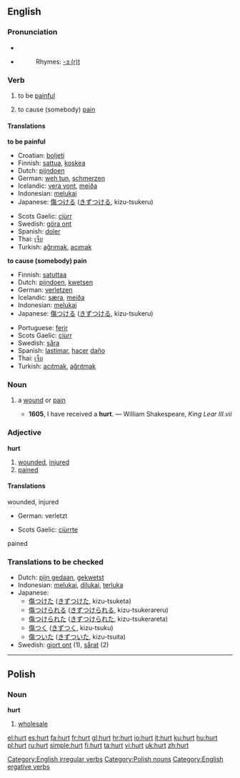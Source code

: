 ==English==

===Pronunciation===
*{{IPA|/hɜɻt/}}
*{{audio|en-us-hurt.ogg|Audio (US)}}
*:Rhymes: [[Rhymes:English:-ɜː(r)t|-ɜː(r)t]]

===Verb===
[[Category:English irregular verbs]]
{{en-verb|hurts|hurting|hurt}}

# {{intransitive}} to be [[painful]]
# {{transitive}} to cause (somebody) [[pain]]

====Translations====
'''to be painful'''
{{top}}
*Croatian: [[boljeti]]
*Finnish: [[sattua]], [[koskea]]
*Dutch: [[pijndoen]]
*German: [[weh tun]], [[schmerzen]]
*Icelandic: [[vera vont]], [[meiða]]
*Indonesian: [[luka|melukai]]
*Japanese: [[傷つける]] ([[きずつける]], kizu-tsukeru)
{{mid}}
*Scots Gaelic: [[ciùrr]]
*Swedish: [[göra ont]]
*Spanish: [[doler]]
*Thai: [[เจ็บ]]
*Turkish: [[ağrımak]], [[acımak]]
{{bottom}}

'''to cause (somebody) pain'''
{{top}}
*Finnish: [[satuttaa]]
*Dutch: [[pijndoen]], [[kwetsen]]
*German: [[verletzen]]
*Icelandic: [[særa]], [[meiða]]
*Indonesian: [[luka|melukai]]
*Japanese: [[傷つける]] ([[きずつける]], kizu-tsukeru)
{{mid}}
*Portuguese: [[ferir]]
*Scots Gaelic: [[ciùrr]]
*Swedish: [[såra]]
*Spanish: [[lastimar]], [[hacer]] [[daño]]
*Thai: [[เจ็บ]]
*Turkish: [[acıtmak]], [[ağrıtmak]]
{{bottom}}

===Noun===
{{en-noun}}

# {{archaic}} a [[wound]] or [[pain]]
#*'''1605''', I have received a '''hurt'''. — William Shakespeare, ''King Lear III.vii''

===Adjective===
'''hurt'''
# [[wounded]], [[injured]]
# [[pained]]

====Translations====
;wounded, injured
{{top}}
*German: verletzt
{{mid}}
*Scots Gaelic: [[ciùrrte]]
{{bottom}}

;pained

===Translations to be checked===
*Dutch: [[pijn gedaan]], [[gekwetst]]   
*Indonesian: [[luka|melukai]], [[luka|dilukai]], [[luka|terluka]]   
*Japanese:   
** [[傷つけた]] ([[きずつけた]], kizu-tsuketa)   
** [[傷つけられる]] ([[きずつけられる]], kizu-tsukerareru)   
** [[傷つけられた]] ([[きずつけられた]], kizu-tsukerareta)   
** [[傷つく]] ([[きずつく]], kizu-tsuku)   
** [[傷ついた]] ([[きずついた]], kizu-tsuita)   
*Swedish: [[gjort ont]] (1), [[sårat]] (2) 

----

==Polish==

===Noun===
'''hurt'''

#[[wholesale]]

[[Category:Polish nouns]]
[[Category:English ergative verbs]]

[[el:hurt]]
[[es:hurt]]
[[fa:hurt]]
[[fr:hurt]]
[[gl:hurt]]
[[hr:hurt]]
[[io:hurt]]
[[it:hurt]]
[[ku:hurt]]
[[hu:hurt]]
[[pl:hurt]]
[[ru:hurt]]
[[simple:hurt]]
[[fi:hurt]]
[[ta:hurt]]
[[vi:hurt]]
[[uk:hurt]]
[[zh:hurt]]